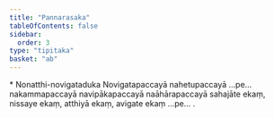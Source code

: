 ```yaml
---
title: "Pannarasaka"
tableOfContents: false
sidebar:
  order: 3
type: "tipitaka"
basket: "ab"
---
```



<DynamicBreadcrumb />

<Paragraph type="center">
* Nonatthi-novigataduka
</Paragraph>


<Paragraph number="399">
Novigatapaccayā nahetupaccayā …pe…  nakammapaccayā navipākapaccayā naāhārapaccayā sahajāte ekaṃ, nissaye ekaṃ, atthiyā ekaṃ, avigate ekaṃ …pe… .
</Paragraph>